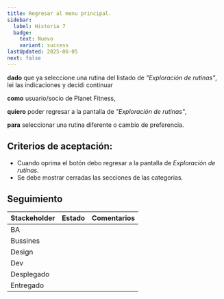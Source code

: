 ```yaml
---
title: Regresar al menu principal.
sidebar:
  label: Historia 7
  badge:
    text: Nuevo
    variant: success
lastUpdated: 2025-06-05
next: false
---
```


**dado** que ya seleccione una rutina del listado de _"Exploración de rutinas"_, lei las indicaciones y decidi continuar

**como** usuario/socio de Planet Fitness,

**quiero** poder regresar a la pantalla de _"Exploración de rutinas"_,

**para** seleccionar una rutina diferente o cambio de preferencia.

## Criterios de aceptación:

  - Cuando oprima el botón debo regresar a la pantalla de _Exploración de rutinas_.
  - Se debe mostrar cerradas las secciones de las categorias.

## Seguimiento

| Stackeholder |                     Estado                    |             Comentarios             |
|--------------|-----------------------------------------------|------------------------------------ |
| BA           | <Badge text="Terminado" variant="note" />     |                                     |
| Bussines     | <Badge text="Pendiente" variant="caution" />  |                                     |
| Design       | <Badge text="Pendiente" variant="caution" />  |                                     |
| Dev          | <Badge text="Pendiente" variant="caution" />  |                                     |
| Desplegado   | <Badge text="Pendiente" variant="caution" />  |                                     |
| Entregado    | <Badge text="Pendiente" variant="caution" />  |                                     |

